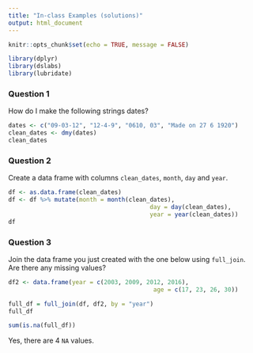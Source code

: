 ---
title: "In-class Examples (solutions)"
output: html_document
---

```{r setup, include=FALSE}
knitr::opts_chunk$set(echo = TRUE, message = FALSE)
```

```{r}
library(dplyr)
library(dslabs)
library(lubridate)
```

### Question 1
How do I make the following strings dates?
```{r}
dates <- c("09-03-12", "12-4-9", "0610, 03", "Made on 27 6 1920")
clean_dates <- dmy(dates)
clean_dates
```
### Question 2
Create a data frame with columns `clean_dates`, `month`, `day` and `year`.

```{r}
df <- as.data.frame(clean_dates)
df <- df %>% mutate(month = month(clean_dates),
										day = day(clean_dates),
										year = year(clean_dates))
df
```

### Question 3
Join the data frame you just created with the one below using `full_join`. Are there any missing values? 
```{r}
df2 <- data.frame(year = c(2003, 2009, 2012, 2016),
										 age = c(17, 23, 26, 30))

full_df = full_join(df, df2, by = "year")
full_df
```

```{r}
sum(is.na(full_df))
```

Yes, there are 4 `NA` values. 
